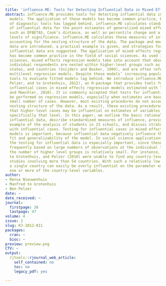 ```yaml
---
title: 'influence.ME: Tools for Detecting Influential Data in Mixed Effects Models'
abstract: influence.ME provides tools for detecting influential data in mixed effects
  models. The application of these models has become common practice, but the development
  of diagnostic tools has lagged behind. influence.ME calculates standardized measures
  of influential data for the point estimates of generalized mixed effects models,
  such as DFBETAS, Cook’s distance, as well as percentile change and a test for changing
  levels of significance. influence.ME calculates these measures of influence while
  accounting for the nesting structure of the data. The package and measures of influential
  data are introduced, a practical example is given, and strategies for dealing with
  influential data are suggested. The application of mixed effects regression models
  has become common practice in the field of social sciences. As used in the social
  sciences, mixed effects regression models take into account that observations on
  individual respondents are nested within higher-level groups such as schools, classrooms,
  states, and countries (Snijders and Bosker, 1999), and are often referred to as
  multilevel regression models. Despite these models’ increasing popularity, diagnostic
  tools to evaluate fitted models lag behind. We introduce influence.ME (Nieuwenhuis,
  Pelzer, and te Grotenhuis, 2012), an R-package that provides tools for detecting
  influential cases in mixed effects regression models estimated with lme4 (Bates
  and Maechler, 2010). It is commonly accepted that tests for influential data should
  be performed on regression models, especially when estimates are based on a relatively
  small number of cases. However, most existing procedures do not account for the
  nesting structure of the data. As a result, these existing procedures fail to detect
  that higher-level cases may be influential on estimates of variables measured at
  specifically that level. In this paper, we outline the basic rationale on detecting
  influential data, describe standardized measures of influence, provide a practical
  example of the analysis of students in 23 schools, and discuss strategies for dealing
  with influential cases. Testing for influential cases in mixed effects regression
  models is important, because influential data negatively influence the statistical
  fit and generalizability of the model. In social science applications of mixed models
  the testing for influential data is especially important, since these models are
  frequently based on large numbers of observations at the individual level while
  the number of higher level groups is relatively small. For instance, Van der Meer,
  te Grotenhuis, and Pelzer (2010) were unable to find any country-level comparative
  studies involving more than 54 countries. With such a relatively low number of countries,
  a single country can easily be overly influential on the parameter estimates of
  one or more of the country-level variables.
author:
- Rense Nieuwenhuis
- Manfred te Grotenhuis
- Ben Pelzer
date: ~
date_received: ~
journal:
  firstpage: 38
  lastpage: 47
volume: 4
issue: 2
slug: RJ-2012-011
packages:
  cran: ~
  bioc: ~
preview: preview.png
CTV: ~
output:
  rjtools::rjournal_web_article:
    self_contained: no
    toc: no
    legacy_pdf: yes

---
```


